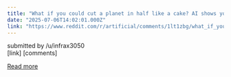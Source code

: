 ```yaml
---
title: "What if you could cut a planet in half like a cake? AI shows you what’s really inside."
date: "2025-07-06T14:02:01.000Z"
link: "https://www.reddit.com/r/artificial/comments/1lt1zbg/what_if_you_could_cut_a_planet_in_half_like_a/"
---
```


submitted by    /u/infrax3050  
 [link]   [comments]

[Read more](https://www.reddit.com/r/artificial/comments/1lt1zbg/what_if_you_could_cut_a_planet_in_half_like_a/)

